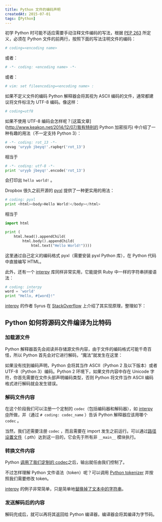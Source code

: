 ```yaml
---
title: Python 文件的编码声明
createdAt: 2015-07-01
tags: [Python]
---
```


初学 Python 时可能不适应需要手动注释文件编码的写法，根据 [PEP 263] 所定义，必须在 Python 文件的前两行，按照下面的写法注明文件的编码：

```python
# coding=<encoding name>
```

或者：

```python
# -*- coding: <encoding name> -*-
```

或者：

```python
# vim: set fileencoding=<encoding name> :
```

如果不定义文件的编码 Python 解释器会将其视为 ASCII 编码的文件，通常都建议将文件标注为 UTF-8 编码。像这样：

```python
# coding=utf8
```

如果不使用 UTF-8 编码会怎样呢？[这篇文章](http://www.keakon.net/2014/12/07/我有特别的 Python 加密技巧) 中介绍了一种有趣的用法（不一定支持 Python 3）：

```python
# -*- coding: rot_13 -*-
cevag 'uryyb jbeyq!'.rapbqr('rot_13')
```

相当于

```python
# -*- coding: utf-8 -*-
print 'uryyb jbeyq!'.encode('rot_13')
```

会打印出 `hello world!` 。

Dropbox 很久之前开源的 [pyxl](https://github.com/dropbox/pyxl) 提供了一种更实用的用法：

```python
# coding: pyxl
print <html><body>Hello World!</body></html>
```

相当于

```python
import html

print (
    html.head().appendChild(
        html.body().appendChild(
            html.text("Hello World!"))))
```

这里通过自己定义的编码格式 pyxl（需要安装 pyxl Python 库），在 Python 代码中直接编写 HTML。

此外，还有一个 [interpy] 库同样非常实用，它能提供 Ruby 中一样的字符串拼接语法：

```python
# coding: interpy
word = 'world'
print "Hello, #{word}!"
```

[interpy] 的作者 Syrus 在 [StackOverflow](http://stackoverflow.com/a/21015867/2836912)
上介绍了其实现原理，整理如下：

## Python 如何将源码文件编译为比特码

### 加载源文件

Python 解释器首先会阅读并存储源文件内容，由于文件的编码格式可能千奇百怪，所以 Python 首先会对它进行解码，“魔法”就发生在这里：

如果没有找到编码声明，Python 会将其当作 ASCII（Python 2 及以下版本）或者 UTF-8（Python 3）编码。Python 2 环境下，如果文件内容中存在 Unicode 字符，你首先需要在文件头部声明编码类型，否则 Python 将文件当作 ASCII 编码格式进行解码就会发生错误。

### 解码文件内容

在这个阶段我们可以注册一个定制的 `codec`（包括编码器和解码器），如 [interpy 中]所做，并（通过 `# coding: codec_name` ）告诉 Python 解释器应该用哪个 `codec` 。

当然，我们还需要注册 `codec` ，而且需要在 import 发生之前运行。可以通过[路径设置文件]（.pth）达到这一目的，它会先于所有非 `__main__` 模块执行。

### 转换文件内容

Python [调用了我们定制的 codec](https://github.com/SyrusAkbary/interpy/blob/master/interpy/codec/register.py#L25)之后，输出就任由我们控制了。

不过怎样理解 Python 文件语法（token）呢？可以调用 [Python tokenizer] 并按照我们需要修改 token。

[interpy] 的例子非常简单，只是简单地[替换掉了文本中的字符串]。

### 发送解码后的内容

解码完成后，就可以再将其返回给 Python 编译器，编译器会将其编译为字节码。

[PEP 263]: https://www.python.org/dev/peps/pep-0263/
[interpy 中]: https://github.com/SyrusAkbary/interpy/blob/master/interpy/codec/register.py#L54
[路径设置文件]: https://github.com/SyrusAkbary/interpy/blob/master/interpy.pth
[Python tokenizer]: https://github.com/SyrusAkbary/interpy/blob/master/interpy/codec/tokenizer.py#L87
[interpy]: https://github.com/SyrusAkbary/interpy/
[替换掉了文本中的字符串]: https://github.com/SyrusAkbary/interpy/blob/master/interpy/codec/tokenizer.py#L98
